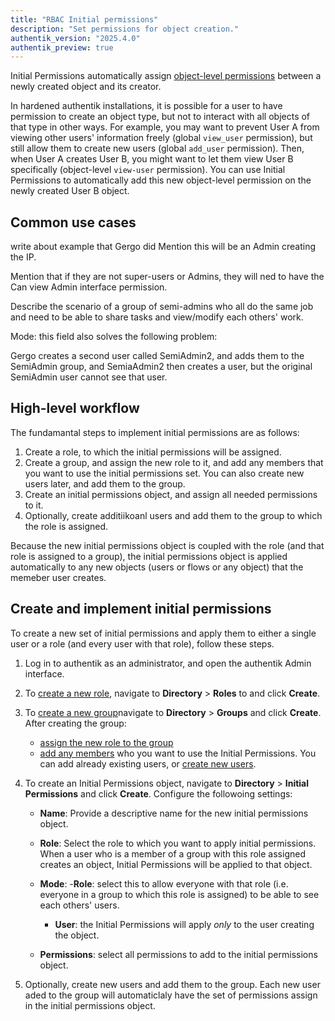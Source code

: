 ```yaml
---
title: "RBAC Initial permissions"
description: "Set permissions for object creation."
authentik_version: "2025.4.0"
authentik_preview: true
---
```


Initial Permissions automatically assign [object-level permissions](https://www.notion.so/authentiksecurity/permissions#object-permissions) between a newly created object and its creator.

In hardened authentik installations, it is possible for a user to have permission to create an object type, but not to interact with all objects of that type in other ways. For example, you may want to prevent User A from viewing other users' information freely (global `view_user` permission), but still allow them to create new users (global `add_user` permission). Then, when User A creates User B, you might want to let them view User B specifically (object-level `view-user` permission). You can use Initial Permissions to automatically add this new object-level permission on the newly created User B object.

## Common use cases

write about example that Gergo did
Mention this will be an Admin creating the IP.

Mention that if they are not super-users or Admins, they will ned to have the Can view Admin interface permission.

Describe the scenario of a group of semi-admins who all do the same job and need to be able to share tasks and view/modify each others' work.

Mode: this field also solves the following problem:

Gergo creates a second user called SemiAdmin2, and adds them to the SemiAdmin group, and SemiaAdmin2 then creates a user, but the original SemiAdmin user cannot see that user.

## High-level workflow

The fundamantal steps to implement initial permissions are as follows:

1. Create a role, to which the initial permissions will be assigned.
2. Create a group, and assign the new role to it, and add any members that you want to use the initial permissions set. You can also create new users later, and add them to the group.
3. Create an initial permissions object, and assign all needed permissions to it.
4. Optionally, create additiikoanl users and add them to the group to which the role is assigned.

Because the new initial permissions object is coupled with the role (and that role is assigned to a group), the initial permissions object is applied automatically to any new objects (users or flows or any object) that the memeber user creates.

## Create and implement initial permissions

To create a new set of initial permissions and apply them to either a single user or a role (and every user with that role), follow these steps.

1. Log in to authentik as an administrator, and open the authentik Admin interface.
2. To [create a new role](../roles/manage_roles.md), navigate to **Directory** > **Roles** to and click **Create**.

3. To [create a new group](../groups/manage_groups.mdx)navigate to **Directory** > **Groups** and click **Create**. After creating the group:

    - [assign the new role to the group](../groups/manage_groups.mdx#assign-a-role-to-a-group)
    - [add any members](../user/user_basic_operations.md#add-a-user-to-a-group) who you want to use the Initial Permissions. You can add already existing users, or [create new users](../user/user_basic_operations.md#create-a-user]).

4. To create an Initial Permissions object, navigate to **Directory** > **Initial Permissions** and click **Create**. Configure the followoing settings:

    - **Name**: Provide a descriptive name for the new initial permissions object.

    - **Role**: Select the role to which you want to apply initial permissions. When a user who is a member of a group with this role assigned creates an object, Initial Permissions will be applied to that object.

    - **Mode**:
        -**Role**: select this to allow everyone with that role (i.e. everyone in a group to which this role is assigned) to be able to see each others' users.
        - **User**: the Initial Permissions will apply _only_ to the user creating the object.

    - **Permissions**: select all permissions to add to the initial permissions object.

5. Optionally, create new users and add them to the group. Each new user aded to the group will automaticlaly have the set of permissions assign in the initial permissions object.
